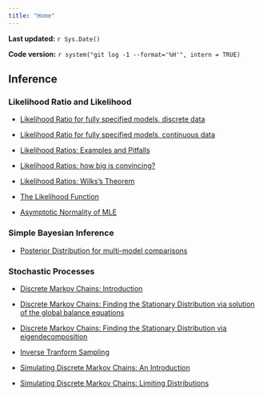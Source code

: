 ```yaml
---
title: "Home"
---
```


**Last updated:** `r Sys.Date()`

**Code version:** `r system("git log -1 --format='%H'", intern = TRUE)`

## Inference

### Likelihood Ratio and Likelihood

*  [Likelihood Ratio for fully specified models, discrete data](likelihood_ratio_simple_models.html)

*  [Likelihood Ratio for fully specified models, continuous data](likelihood_ratio_simple_continuous_data.html)

*  [Likelihood Ratios: Examples and Pitfalls](likelihood_do_dont.html)

*  [Likelihood Ratios: how big is convincing?](LR_and_BF.html)

*  [Likelihood Ratios: Wilks's Theorem](wilks.html)

*  [The Likelihood Function](likelihood_function.html)

*  [Asymptotic Normality of MLE](asymptotic_normality_mle.html)

### Simple Bayesian Inference

*  [Posterior Distribution for multi-model comparisons](bayes_multiclass.html)

### Stochastic Processes

*  [Discrete Markov Chains: Introduction](markov_chains_discrete_intro.html)

*  [Discrete Markov Chains: Finding the Stationary Distribution via solution of the global balance equations](stationary_distribution.html)

*  [Discrete Markov Chains: Finding the Stationary Distribution via eigendecomposition](markov_chains_discrete_stationary_dist.html)

*  [Inverse Tranform Sampling](inverse_transform_sampling.html)

*  [Simulating Discrete Markov Chains: An Introduction](simulating_discrete_chains_1.html)

*  [Simulating Discrete Markov Chains: Limiting Distributions](simulating_discrete_chains_2.html)
